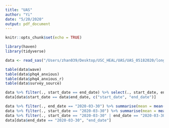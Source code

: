 ```yaml
---
title: "UAS"
author: "Yi"
date: "5/20/2020"
output: pdf_document
---
```


```r
knitr::opts_chunk$set(echo = TRUE)
```

```r
library(haven)
library(tidyverse)
```

```r
data <- read_sas("/Users/zhan039/Desktop/USC_HEAL/UAS/UAS_05182020/longitudinal_data/national file and format program SAS/covidpanel_us_sas_may_14_2020.sas7bdat")
```

```r
table(data$wave)
table(data$phq4_anxious)
table(data$phq4_anxious_r)
table(data$survey_source)

data %>% filter(., start_date == end_date) %>% select(., start_date, end_date)
data[data$start_date == data$end_date, c("start_date", "end_date")]
```

```r
data %>% filter(., end_date == "2020-03-30") %>% summarise(mean = mean(coping_drinking), n = n()) 
data %>% filter(., start_date == "2020-03-30") %>% summarise(mean = mean(coping_drinking, na.rm = T), n = n()) 
data %>% filter(., start_date == "2020-03-30" | end_date == "2020-03-30") %>% summarise(mean = mean(coping_drinking, na.rm = T), n = n()) 
data[data$end_date == "2020-03-30", "end_date"]
```

